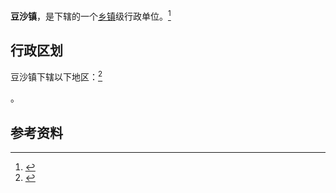 {{中国乡级行政区|53/06/23/103/000}}

'''豆沙镇'''，是{{PRC admin/fullname|53/06/23/103/000|3}}下辖的一个[[乡镇|乡镇]]级行政单位。<ref>{{PRC admin/ref sgc|{{PRC admin/parent|53/06/23/103/000}}}}</ref>

== 行政区划 ==

豆沙镇下辖以下地区：<ref>{{PRC admin/ref sgc|53/06/23/103/000}}</ref>

{{PRC admin/children|53/06/23/103/000}}。

== 参考资料 ==

{{reflist}}

{{行政区划小作品}}
{{PRC admin/navcat|53/06/23/103/000}}